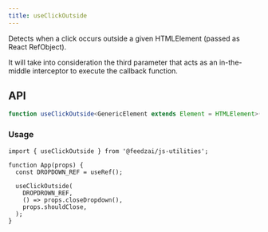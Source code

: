 ```yaml
---
title: useClickOutside
---
```

Detects when a click occurs outside a given HTMLElement (passed as React RefObject).

It will take into consideration the third parameter that acts as an in-the-middle interceptor to execute
the callback function.

## API

```typescript
function useClickOutside<GenericElement extends Element = HTMLElement>(ref: React.Ref<GenericElement>, handler: <GenericEvent extends Event>(event?: GenericEvent | undefined) => void, isActive?: boolean): void;
```

### Usage

```tsx
import { useClickOutside } from '@feedzai/js-utilities';

function App(props) {
  const DROPDOWN_REF = useRef();

  useClickOutside(
    DROPDROWN_REF,
    () => props.closeDropdown(),
    props.shouldClose,
  );
}
```

